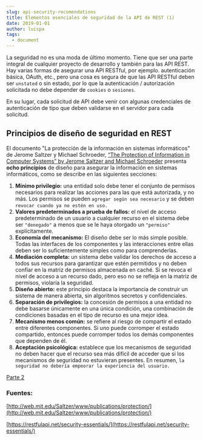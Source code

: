 ```yaml
---
slug: api-security-recomendations
title: Elementos esenciales de seguridad de la API de REST (1)
date: 2019-01-01
author: luispa
tags:
  - document
---
```

La seguridad no es una moda de último momento. Tiene que ser una parte integral de cualquier proyecto de desarrollo y también para las API REST. Hay varias formas de asegurar una API RESTful, por ejemplo. autenticación básica, OAuth, etc., pero una cosa es segura de que las API RESTful deben ser `unstated` o sin estado, por lo que la autenticación / autorización solicitada no debe depender de `cookies` o `sesiones`. 

En su lugar, cada solicitud de API debe venir con algunas credenciales de autenticación de tipo que deben validarse en el servidor para cada solicitud.

## Principios de diseño de seguridad en REST

El documento "La protección de la información en sistemas informáticos" de Jerome Saltzer y Michael Schroeder, [“The Protection of Information in Computer Systems” by Jerome Saltzer and Michael Schroeder](http://web.mit.edu/Saltzer/www/publications/protection/) presenta **ocho principios** de diseño para asegurar la información en sistemas informáticos, como se describe en las siguientes secciones:

1. **Mínimo privilegio:** una entidad solo debe tener el conjunto de permisos necesarios para realizar las acciones para las que está autorizada, y no más. Los permisos se pueden `agregar según sea necesario` y se deben `revocar cuando ya no estén en uso.`
2. **Valores predeterminados a prueba de fallos:** el nivel de acceso predeterminado de un usuario a cualquier recurso en el sistema debe ser `"denegado"` a menos que se le haya otorgado un `"permiso"` explícitamente.
3. **Economía del mecanismo:** El diseño debe ser lo más simple posible. Todas las interfaces de los componentes y las interacciones entre ellas deben ser lo suficientemente simples como para comprenderlas.
4. **Mediación completa:** un sistema debe validar los derechos de acceso a todos sus recursos para garantizar que estén permitidos y no deben confiar en la matriz de permisos almacenada en caché. Si se revoca el nivel de acceso a un recurso dado, pero eso no se refleja en la matriz de permisos, violaría la seguridad.
5. **Diseño abierto:** este principio destaca la importancia de construir un sistema de manera abierta, sin algoritmos secretos y confidenciales.
6. **Separación de privilegios:** la concesión de permisos a una entidad no debe basarse únicamente en una única condición, una combinación de condiciones basadas en el tipo de recurso es una mejor idea.
7. **Mecanismo menos común:** se refiere al riesgo de compartir el estado entre diferentes componentes. Si uno puede corromper el estado compartido, entonces puede corromper todos los demás componentes que dependen de él.
8. **Aceptación psicológica:** establece que los mecanismos de seguridad no deben hacer que el recurso sea más difícil de acceder que si los mecanismos de seguridad no estuvieran presentes. En resumen, `la seguridad no debería empeorar la experiencia del usuario.`

[Parte 2](https://blog.luispa.im/blog/)

### Fuentes:

[http://web.mit.edu/Saltzer/www/publications/protection/](http://web.mit.edu/Saltzer/www/publications/protection/)

[https://restfulapi.net/security-essentials/](https://restfulapi.net/security-essentials/)


